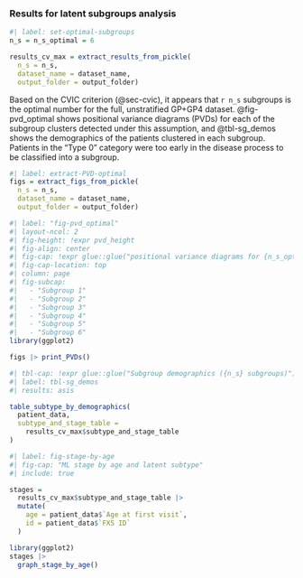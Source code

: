 ### Results for latent subgroups analysis {#sec-latent-subgroups .appendix}

```r
#| label: set-optimal-subgroups
n_s = n_s_optimal = 6

results_cv_max = extract_results_from_pickle(
  n_s = n_s,
  dataset_name = dataset_name,
  output_folder = output_folder)
```

Based on the CVIC criterion (@sec-cvic), it appears that `r n_s` subgroups is the optimal number for the full, unstratified GP+GP4 dataset.
@fig-pvd_optimal shows positional variance diagrams (PVDs) for each of the subgroup clusters detected under this assumption, and @tbl-sg_demos shows the demographics of the patients clustered in each subgroup. Patients in the "Type 0" category were too early in the disease process to be classified into a subgroup.

```r
#| label: extract-PVD-optimal
figs = extract_figs_from_pickle(
  n_s = n_s,
  dataset_name = dataset_name,
  output_folder = output_folder)
```

```r
#| label: "fig-pvd_optimal"
#| layout-ncol: 2
#| fig-height: !expr pvd_height
#| fig-align: center
#| fig-cap: !expr glue::glue("positional variance diagrams for {n_s_optimal} subgroups")
#| fig-cap-location: top
#| column: page
#| fig-subcap:
#|   - "Subgroup 1"
#|   - "Subgroup 2"
#|   - "Subgroup 3"
#|   - "Subgroup 4"
#|   - "Subgroup 5"
#|   - "Subgroup 6"
library(ggplot2)

figs |> print_PVDs()

```

```r
#| tbl-cap: !expr glue::glue("Subgroup demographics ({n_s} subgroups)")
#| label: tbl-sg_demos
#| results: asis

table_subtype_by_demographics(
  patient_data,
  subtype_and_stage_table = 
    results_cv_max$subtype_and_stage_table
)

```

```r
#| label: fig-stage-by-age
#| fig-cap: "ML stage by age and latent subtype"
#| include: true

stages = 
  results_cv_max$subtype_and_stage_table |> 
  mutate(
    age = patient_data$`Age at first visit`,
    id = patient_data$`FXS ID`
  )

library(ggplot2)
stages |>
  graph_stage_by_age()
  


```


